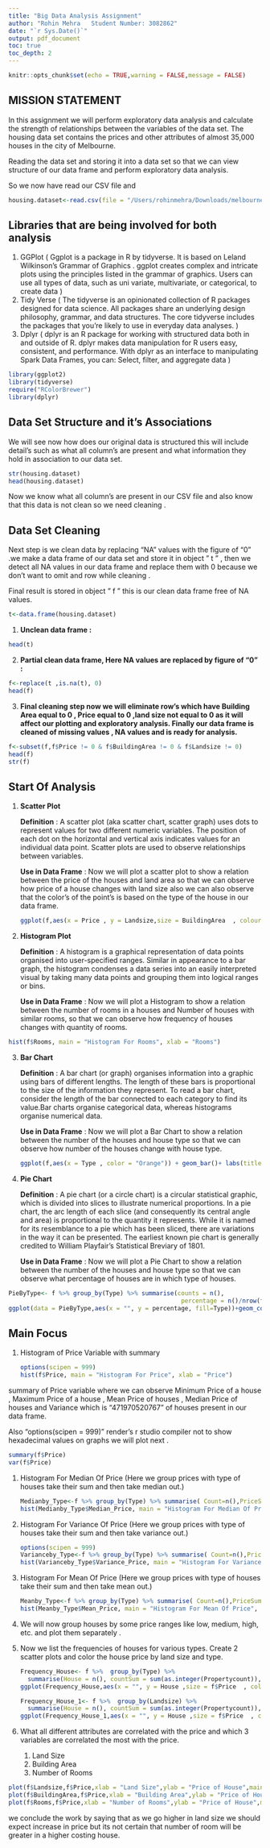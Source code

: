 ```yaml
---
title: "Big Data Analysis Assignment"
author: "Rohin Mehra   Student Number: 3082862"
date: "`r Sys.Date()`"
output: pdf_document
toc: true
toc_depth: 2
---
```


```r
knitr::opts_chunk$set(echo = TRUE,warning = FALSE,message = FALSE)
```

## **MISSION STATEMENT**

In this assignment we will perform exploratory data analysis and calculate the strength of relationships between the variables of the data set. The housing data set contains the prices and other attributes of almost 35,000 houses in the city of Melbourne.

Reading the data set and storing it into a data set so that we can view structure of our data frame and perform exploratory data analysis.

So we now have read our CSV file and

```r
housing.dataset<-read.csv(file = "/Users/rohinmehra/Downloads/melbourne_data.csv",header = TRUE)
```

## **Libraries that are being involved for both analysis**

1.  GGPlot ( Ggplot is a package in R by tidyverse. It is based on Leland Wilkinson's Grammar of Graphics . ggplot creates complex and intricate plots using the principles listed in the grammar of graphics. Users can use all types of data, such as uni variate, multivariate, or categorical, to create data )
2.  Tidy Verse ( The tidyverse is an opinionated collection of R packages designed for data science. All packages share an underlying design philosophy, grammar, and data structures. The core tidyverse includes the packages that you're likely to use in everyday data analyses. )
3.  Dplyr ( dplyr is an R package for working with structured data both in and outside of R. dplyr makes data manipulation for R users easy, consistent, and performance. With dplyr as an interface to manipulating Spark Data Frames, you can: Select, filter, and aggregate data )

```r
library(ggplot2)
library(tidyverse)
require("RColorBrewer")
library(dplyr)
```

## Data Set Structure and it's Associations

We will see now how does our original data is structured this will include detail's such as what all column's are present and what information they hold in association to our data set.

```r
str(housing.dataset)
head(housing.dataset)
```

Now we know what all column's are present in our CSV file and also know that this data is not clean so we need cleaning .

## **Data Set Cleaning**

Next step is we clean data by replacing "NA" values with the figure of "0" .we make a data frame of our data set and store it in object " t " , then we detect all NA values in our data frame and replace them with 0 because we don't want to omit and row while cleaning .

Final result is stored in object " f " this is our clean data frame free of NA values.

```r
t<-data.frame(housing.dataset)
```

1.  **Unclean data frame :**

```r
head(t)
```

2.  **Partial clean data frame, Here NA values are replaced by figure of "0" :**

```r
f<-replace(t ,is.na(t), 0)
head(f)
```

3.  **Final cleaning step now we will eliminate row's which have Building Area equal to 0 , Price equal to 0 ,land size not equal to 0 as it will affect our plotting and exploratory analysis. Finally our data frame is cleaned of missing values , NA values and is ready for analysis.**

```r
f<-subset(f,f$Price != 0 & f$BuildingArea != 0 & f$Landsize != 0)
head(f)
str(f)
```

## Start Of Analysis

1.  **Scatter Plot**

    **Definition** : A scatter plot (aka scatter chart, scatter graph) uses dots to represent values for two different numeric variables. The position of each dot on the horizontal and vertical axis indicates values for an individual data point. Scatter plots are used to observe relationships between variables.

    **Use in Data Frame** : Now we will plot a scatter plot to show a relation between the price of the houses and land area so that we can observe how price of a house changes with land size also we can also observe that the color's of the point's is based on the type of the house in our data frame.

    ```r
    ggplot(f,aes(x = Price , y = Landsize,size = BuildingArea  , colour = Type))+ geom_point() + ggtitle("Scatter Plot Price V/S Land Size")
    ```

2.  **Histogram Plot**

    **Definition** : A histogram is a graphical representation of data points organised into user-specified ranges. Similar in appearance to a bar graph, the histogram condenses a data series into an easily interpreted visual by taking many data points and grouping them into logical ranges or bins.

    **Use in Data Frame** : Now we will plot a Histogram to show a relation between the number of rooms in a houses and Number of houses with similar rooms, so that we can observe how frequency of houses changes with quantity of rooms.

```r
hist(f$Rooms, main = "Histogram For Rooms", xlab = "Rooms")
```

3.  **Bar Chart**

    **Definition** : A bar chart (or graph) organises information into a graphic using bars of different lengths. The length of these bars is proportional to the size of the information they represent. To read a bar chart, consider the length of the bar connected to each category to find its value.Bar charts organise categorical data, whereas histograms organise numerical data.

    **Use in Data Frame** : Now we will plot a Bar Chart to show a relation between the number of the houses and house type so that we can observe how number of the houses change with house type.

    ```r
    ggplot(f,aes(x = Type , color = "Orange")) + geom_bar()+ labs(title = "Bar Chart Type V/S Number of Houses") 
    ```

4.  **Pie Chart**

    **Definition** : A pie chart (or a circle chart) is a circular statistical graphic, which is divided into slices to illustrate numerical proportions. In a pie chart, the arc length of each slice (and consequently its central angle and area) is proportional to the quantity it represents. While it is named for its resemblance to a pie which has been sliced, there are variations in the way it can be presented. The earliest known pie chart is generally credited to William Playfair's Statistical Breviary of 1801.

    **Use in Data Frame** : Now we will plot a Pie Chart to show a relation between the number of the houses and house type so that we can observe what percentage of houses are in which type of houses.

```r
PieByType<- f %>% group_by(Type) %>% summarise(counts = n(),
                                                percentage = n()/nrow(f))
ggplot(data = PieByType,aes(x = "", y = percentage, fill=Type))+geom_col(colour = "Black")+coord_polar("y",start = 0)

```

## Main Focus

1.  Histogram of Price Variable with summary

    ```r
    options(scipen = 999)
    hist(f$Price, main = "Histogram For Price", xlab = "Price") 
    ```

summary of Price variable where we can observe Minimum Price of a house , Maximum Price of a house , Mean Price of houses , Median Price of houses and Variance which is "471970520767" of houses present in our data frame.

Also "options(scipen = 999)" render's r studio compiler not to show hexadecimal values on graphs we will plot next .

```r
summary(f$Price)
var(f$Price)
```

1.  Histogram For Median Of Price (Here we group prices with type of houses take their sum and then take median out.)

    ```r
    Medianby_Type<-f %>% group_by(Type) %>% summarise( Count=n(),PriceSum = sum(Price),Median_Price = median(Price))
    hist(Medianby_Type$Median_Price, main = "Histogram For Median Of Price", xlab = "Price")
    ```

2.  Histogram For Variance Of Price (Here we group prices with type of houses take their sum and then take variance out.)

    ```r
    options(scipen = 999)
    Varianceby_Type<-f %>% group_by(Type) %>% summarise( Count=n(),PriceSum = sum(Price),Variance_Price = var(Price))
    hist(Varianceby_Type$Variance_Price, main = "Histogram For Variance Of Price", xlab = "Price")
    ```

3.  Histogram For Mean Of Price (Here we group prices with type of houses take their sum and then take mean out.)

    ```r
    Meanby_Type<-f %>% group_by(Type) %>% summarise( Count=n(),PriceSum = sum(Price),Mean_Price = mean(Price))
    hist(Meanby_Type$Mean_Price, main = "Histogram For Mean Of Price", xlab = "Price")
    ```

4.  We will now group houses by some price ranges like low, medium, high, etc. and plot them separately .

5.  Now we list the frequencies of houses for various types. Create 2 scatter plots and color the house price by land size and type.

    ```r
    Frequency_House<- f %>%  group_by(Type) %>% 
      summarise(House = n(), countSum = sum(as.integer(Propertycount)), Mean_count = mean(Propertycount), Cost = Price)
    ggplot(Frequency_House,aes(x = "", y = House ,size = f$Price  , colour = Type))+ geom_point() + ggtitle("Frequency of Houses (Colour by Type)")

    Frequency_House_1<- f %>%  group_by(Landsize) %>% 
      summarise(House = n(), countSum = sum(as.integer(Propertycount)), Mean_count = mean(Propertycount), Cost = Price)
    ggplot(Frequency_House_1,aes(x = "", y = House ,size = f$Price  , colour = Landsize))+ geom_point() + ggtitle("Frequency of Houses (Colour by Land size)")

    ```

6.  What all different attributes are correlated with the price and which 3 variables are correlated the most with the price.

    1.  Land Size
    2.  Building Area
    3.  Number of Rooms

```r
plot(f$Landsize,f$Price,xlab = "Land Size",ylab = "Price of House",main = "Corelation of Landsize V/S Price")
plot(f$BuildingArea,f$Price,xlab = "Building Area",ylab = "Price of House",main = "Corelation of Building Area V/S Price")
plot(f$Rooms,f$Price,xlab = "Number of Rooms",ylab = "Price of House",main = "Corelation of Rooms V/S Price")
```

we conclude the work by saying that as we go higher in land size we should expect increase in price but its not certain that number of room will be greater in a higher costing house.
